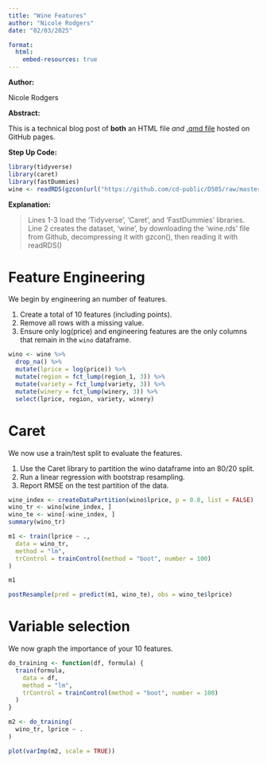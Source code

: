 ---
title: "Wine Features"
author: "Nicole Rodgers"
date: "02/03/2025"

format: 
  html:
    embed-resources: true
---

**Author:**

Nicole Rodgers


**Abstract:**

This is a technical blog post of **both** an HTML file *and* [.qmd file](src/wine_features.qmd) hosted on GitHub pages.


**Step Up Code:**
```{r}
library(tidyverse)
library(caret)
library(fastDummies)
wine <- readRDS(gzcon(url("https://github.com/cd-public/D505/raw/master/dat/wine.rds")))
```

**Explanation:**

> <span style="color:red;font-weight:bold"></span> Lines 1-3 load the 'Tidyverse', 'Caret', and 'FastDummies' libraries. </br>
Line 2 creates the dataset, ‘wine’, by downloading the ‘wine.rds’ file from Github, decompressing it with gzcon(), then reading it with readRDS()

# Feature Engineering

We begin by engineering an number of features.

1. Create a total of 10 features (including points). 
2. Remove all rows with a missing value. 
3. Ensure only log(price) and engineering features are the only columns that remain in the `wino` dataframe.

```{r}
wino <- wine %>%
  drop_na() %>%
  mutate(lprice = log(price)) %>%
  mutate(region = fct_lump(region_1, 3)) %>%
  mutate(variety = fct_lump(variety, 3)) %>%
  mutate(winery = fct_lump(winery, 3)) %>%
  select(lprice, region, variety, winery)
```

# Caret

We now use a train/test split to evaluate the features.

1. Use the Caret library to partition the wino dataframe into an 80/20 split. 
2. Run a linear regression with bootstrap resampling. 
3. Report RMSE on the test partition of the data.

```{r}
wine_index <- createDataPartition(wino$lprice, p = 0.8, list = FALSE)
wino_tr <- wino[wine_index, ]
wino_te <- wino[-wine_index, ]
summary(wino_tr)

m1 <- train(lprice ~ .,
  data = wino_tr,
  method = "lm",
  trControl = trainControl(method = "boot", number = 100)
)

m1

postResample(pred = predict(m1, wino_te), obs = wino_te$lprice)
```

# Variable selection

We now graph the importance of your 10 features.

```{r}
do_training <- function(df, formula) {
  train(formula,
    data = df,
    method = "lm",
    trControl = trainControl(method = "boot", number = 100)
  )
}

m2 <- do_training(
  wino_tr, lprice ~ .
)

plot(varImp(m2, scale = TRUE))
```